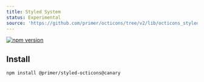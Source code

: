 ```yaml
---
title: Styled System
status: Experimental 
source: 'https://github.com/primer/octicons/tree/v2/lib/octicons_styled'
---
```


[![npm version](https://img.shields.io/npm/v/@primer/styled-octicons/canary.svg)](https://www.npmjs.org/package/@primer/styled-octicons)


## Install

```shell
npm install @primer/styled-octicons@canary
```